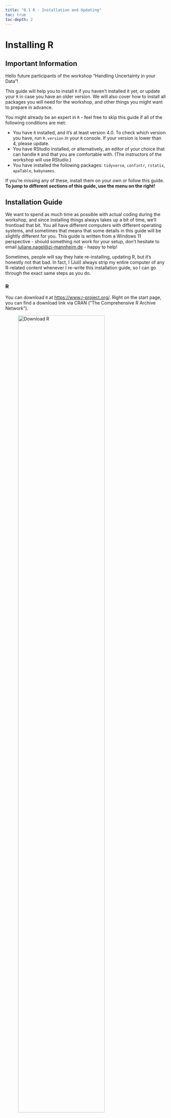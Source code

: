 ```yaml
---
title: "0.1 R - Installation and Updating"
toc: true
toc-depth: 2
---
```


# Installing R

## Important Information

Hello future participants of the workshop "Handling Uncertainty in your Data"!

This guide will help you to install `R` if you haven't installed it yet, or update your `R` in case you have an older version. We will also cover how to install all packages you will need for the workshop, and other things you might want to prepare in advance.

You might already be an expert in `R` - feel free to skip this guide if all of the following conditions are met:

- You have `R` installed, and it's at least version 4.0. To check which version you have, run `R.version` in your `R` console. If your version is lower than 4, please update.
- You have RStudio installed, or alternatively, an editor of your choice that can handle `R` and that you are comfortable with. (The instructors of the workshop will use RStudio.)
- You have installed the following packages: `tidyverse`, `confintr`, `rstatix`, `apaTable`, `babynames`.

If you're missing any of these, install them on your own or follow this guide. **To jump to different sections of this guide, use the menu on the right!**

## Installation Guide

We want to spend as much time as possible with actual coding during the workshop, and since installing things always takes up a bit of time, we'll frontload that bit. You all have different computers with different operating systems, and sometimes that means that some details in this guide will be slightly different for you.
This guide is written from a Windows 11 perspective - should something not work for your setup, don't hesitate to email <juliane.nagel@zi-mannheim.de> - happy to help!

Sometimes, people will say they hate re-installing, updating R, but it's honestly not that bad. In fact, I (Juli) always strip my entire computer of any R-related content whenever I re-write this installation guide, so I can go through the exact same steps as you do.

### R

You can download `R` at [https://www.r-project.org/](https://www.r-project.org/).
Right on the start page, you can find a download link via CRAN ("The Comprehensive R Archive Network").

![Download R](images/download_r.png){width=80% fig-align="center"}


When clicking it, you will be asked to choose a CRAN mirror, which might sound a bit obscure. Simply put, those "mirrors" around the world are servers containing identical information, in this case, the source code, additional packages and all the documentation of `R`. Even if one of the servers should be down, you can still get `R` from any of the other servers. You can download `R` using any mirror that you like, but you can choose a server near your location for better bandwidth. Whichever mirror you pick: Dowload R for your operating system on the next page. In my case, that's windows.

![R for Windows](images/download_r_win.png){width=100% fig-align="center"}

On the next page, what you want is "base" - base `R` is the "basic version" of `R`, i.e., `R` without any additions.

![Download base R](images/base_r.png){width=100% fig-align="center"}

On the next page, click the download link at the top (in my case "Download R-4.4.1 for Windows"). Once the download is complete, execute the installation file and simply click through the installation - the default settings are fine.

### OPTIONAL for Windows Users: Rtools

If you are using Windows, you might also want to install Rtools (but you don't have to). Here is what it does (so you can make an informed decision): In `R`, you will frequently use additional "packages" that offer additional functionalities beyond base `R` (e.g., functions that run fancy statistical models). Most of the time, you just download and install the pre-built "binary version" of a package, which means it is ready to be used on Windows. Sometimes, the latest version of a package is not available as a binary (yet). In this case, `R` will ask you whether it should "compile" the package from source, i.e., build it on your computer. For this, Rtools is needed on Windows. (Mac users don't need this additional tool, and Linux users are usually compile everything anyways :-) )

You don't have to use Rtools on Windows - if you don't have it, you won't be able to compile packages "from source", but will have to wait until a binary version is available. I.e., you might end up with a package version that is slightly older. In most cases, that's fine. Sometimes, when installing packages without Rtools, you might get a warning that Rtools is missing, but you can just ignore that.

If you want to install Rtools (honestly, it doesn't hurt and isn't complicated at all), you can find it on the same page where we previously found "base" (`R`) - see screenshot above. This time, click "Rtools". Pick the version that corresponds to the R version you just installed (in my case, that's 4.4). The download link is a bit hidden on the page:

![Rtools installer](images/download_rtools.png){width=100% fig-align="center"}

After downloading, execute the installation file (default options are recommended).

### RStudio

`R` is just a programming language - **where** you write your `R` code is up to you. However, some options are better than others. For example, writing it on a piece of paper or in Word is inconvenient, because it will be difficult to run the code afterwards. There are several code editors around that are much more helpful. Code editors offer some convenient features to help you code (e.g., displaying your code in different colours to make it more readable). Some editors are specialized to work with `R` code. One of these, probably the most popular right now, is [RStudio](https://posit.co/downloads/).

Below, you can find a screenshot of what RStudio can look like. (Without going into detail, it's obvious that it comes with a lot of useful gadgets.)

![RStudio Screenshot](images/rstudio_screenshot.png){width=120% fig-align="center"}

What you want to download is the **free version of RStudio Desktop** here: [https://rstudio.com/products/rstudio/download/](https://rstudio.com/products/rstudio/download/). (In my case, there's a "download RStudio Desktop for Windows" button. No need to download `R` - if you followed this guide, you already did that.) Execute the installation file - the default options are fine.

If you open RStudio after the installation, don't be worried when it doesn't look like the screenshot above. I customized the appearance of my RStudio because this is what works best for me. Don't hesitate to play around under **Tools** $\to$ **Global Options** $\to$ **Appearance**.

By the way, RStudio is such a common editor for `R` that people frequently confuse it with `R` itself! E.g., sometimes, in scientific papers, you will read things like "we used RStudio version 2024.4.2.764 for all analyses". However, that does not tell me much (if anything) about their analyses, because the important information is what version of `R` they used. It's a bit like writing "I've written the paper in Word" when what you want to say is "I've written the paper in English". Don't make this mistake in the future - `R` and RStudio are completely different things!

Aaaaand we're done! To confirm that everything worked, open RStudio. There should be a tab that says "console" somewhere. Here, you can run `R` code. 
If you type in `41 + 1` and press Enter, `[1] 42` should appear below. If it doesn't, contact <juliane.nagel@zi-mannheim.de> for trouble shooting.

# Installing packages

For this workshop, please install the following packages:

- `tidyverse`
- `confintr`
- `rstatix`
- `apaTable`
- `babynames`

## About packages

When we've installed `R`, it can already do quite a lot of things (if not everything). However, the question is how conveniently (and standardized) we can achieve something. For example, we **could** write code that computes a linear mixed model for us - but most of us would certainly prefer to use a pre-existing function for that. Luckily, someone already wrote such a function, but it's not included in `R` from the start. If we want to use additional functions (or additional data sets!), we have to install additional "packages". It is very common to have many different additional packages installed.

## How to install packages

As often the case in `R`, there are several ways to achieve what we want (here, install a package). We will describe several options here - you can just stick to the one you like best.
Either way, if you install a package you do not have yet, it will get installed (duh!), but if you install a package you have already installed, the version you currently have will be overwritten by the latest version of the package that's available.

Whichever method you use, `R` will then tell you some things about the installation status of the package (e.g., where the package was installed, how large it is etc.) in the console. Most importantly, whether the installation was successful. It should say "package ‘babynames’ successfully unpacked and MD5 sums checked" somewhere at the end.

As an example, we will install the package `babynames`, which includes data about the popularity of different baby names over the years. (Packages that provide additional functions for `R` are more common, but packages are also a great way to provide toy data sets to other people!) For this package, the "report" `R` gives you is very short - don't worry if the console goes a little crazy if you install bigger packages with a lot of "dependencies" (i.e., that require additional packages to work and install those as well during the process).

### install.packages()

You can install the package by typing `install.packages("babynames")` in an `R` console (e.g., after opening RStudio) and pressing enter.

You can install multiple packages at once like this: `install.packages(c("babynames", "apaTable"))`. Mind the `c()` wrapped around the package names.

![Install packages in the console](images/babynames_console.png){width=80% fig-align="center"}

### RStudio Tools

Within RStudio, click on *Tools* at the top, and then *Install Packages...*. Enter the package you would like to install (`babynames`). Autocomplete should help you. The installation report in the console should look like the screenshot you can find above (under "install.packages()"). All the other default options are fine (in fact, if you use `install.packages()` as shown above, it will use the same default options).

You can install multiple packages at once by entering multiple package names (separated by a space or comma).

![Install packages via the RStudio tools](images/babynames_tools.png){width=50% fig-align="center"}

### RStudio autodetect

It is worth noting that RStudio will warn you if you open a script that loads a package that you have not installed. (We did not talk about loading packages yet - more about that in the introductory workshop - but briefly, you need to load packages that you want to use first in your `R` scripts.) You can simply click on "install" and any missing packages you need for the script in question will automatically be installed. Once again, the report in the console should look the same as above. Note that this method does not work for updating packages that you already have installed.

![RStudio missing packages autodetect](images/missing_packages.png){width=80% fig-align="center"}

### If things go wrong

Sometimes, installing packages can lead to unexpected errors. In many cases, the issue is not caused by the package you are trying to install itself, but rather by another package that it requires and also installs in the process. Surprisingly often, the issue can be fixed by directly re-installing the package that caused the process to fail, and then trying to install the original package you wanted again. If a package is very stubborn and does not want to be installed, contact <juliane.nagel@zi-mannheim.de> for trouble shooting.

### Sidenote

By the way: Anyone can write an `R` package. That means that you should not install any packages that you do not trust. Packages that you can get from CRAN have to pass several quality checks and have to fulfill certain requirements (e.g., that no sneaky .exe files are included in the package), so they are safe to install. It is also possible to e.g. get packages from users on GitHub, but you can't install them using e.g. `install.packages()`, but will need additional tools for this (such as the package `devtools`).

# Updating R

If you already have `R` installed, and want to update it, here are some recommendations how to achieve this.

## Quick Detour

A general word of caution: As other programming languages, `R` develops constantly - new functions are added, old ones change etc. This means that over time, more powerful versions of `R` are available, bugs get fixed - but it also means that your old code won't work anymore if it relies on the behaviour of an old `R` version. There are a few links in the "Further Reading" section if you want to get into the topic, but we will not discuss it here in detail. Most updates don't break your code, and it's even more rare that they change your results, especially when it's "minor" updates, e.g., from `R` 4.2.1 to 4.2.2. That being said, if you are still running some version of `R` 3, updating might affect your current code. If you are unsure about updating before the workshop, e.g. because you're in the middle of an important analysis, feel free to talk to <juliane.nagel@zi-mannheim.de> (if you do, please mention your current `R` version).

## The dirty way

In principle, you could simply follow the installation guide above and end up with a clean new version of `R`. Both the old and the new version will be installed on your computer, but RStudio should automatically detect the latest version (or at least ask you which version it should use). *With this approach, you will need to re-install all packages you need afterwards*, or copy them over manually (error-prone!). If you're fine with re-installing a few packages (that's what I always to after updating anyways), you can simply follow the installation guide above, or ...

## The clean way

... you can use the package `installr`, which, as the name suggests, helps you to install `R`-related things and is often recommended for a clean update. (Note that with this approach, just as with the "dirty way", the old `R` version will stay installed on your computer.) If you don't have `installr` installed yet, do so by running `install.packages("installr")` in the console.

*For the following steps, don't use RStudio, but the R GUI.* This works best with a "pure" version of `R`, without any magic that RStudio might want to add. For good measure, close RStudio if you haven't already, and search for `R` in your apps. If you have several installations (which you might have if you updated before, just pick the most recent one). Take a deep breath, admire the `R` GUI and appreciate that modern editors exist to take away this pain from you.

![R GUI](images/r_gui.png){width=80% fig-align="center"}

Run `installr::updateR()`. A message like this should pop up - klick OK.

![installr dialogue](images/installr.png){width=60% fig-align="center"}

Next, `installr` will ask you whether you would like to see the NEWS regarding the new version of `R`. This is a good idea to get an overview about what changed, and whether any functions that you are using might be affected by the changes. Or whether there's a cool new feature. You can also always read about the news later, e.g. for `R` 4.4.1, the link is >https://cran.rstudio.com/bin/windows/base/NEWS.R-4.4.1.html>. If you click "yes" the news page will open in a new tab in your browser - the installation will not be cancelled.

`installr` will then ask you whether you want to install the new version - click yes. You might need to choose a mirror from where to download `R` (see installation guide above). When installing `R`, accept the defaults. After clicking "finish", `installr` has a few more tricks up it's sleeve:

![installr dialogue](images/installr_copy.png){width=60% fig-align="center"}

If you click "Yes", all your packages you had installed from your previous `R` version will be copied over to the new version. In the next step, `installr` will ask you whether you want to keep the packages from your old version (otherwise, they will be deleted). Lastly, `installr` even offers to update the packages you copied to the new version of `R`. For all of these steps, there are no right or wrong answers. You can choose whatever fits your needs. (E.g., I like to start with a clean slate.) Note that the whole process of copying and updating might take a little bit of time, and you will not see a progress bar or anything else that indicates what is happening.

Finally, `installr` will ask you whether you want to start a GUI of the new `R` installation. You don't need to do that, but you could to quickly confirm that everything worked as intended (e.g., your old packages are there).

When you start RStudio the next time, it might either automatically detect your latest `R` version, or it should ask you which one it should use.
